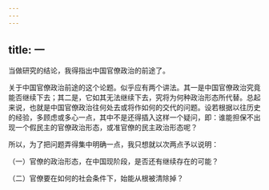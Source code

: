 ```yaml
---
---
---
```

title: 一
---



当做研究的结论，我得指出中国官僚政治的前途了。

关于中国官僚政治前途的这个论题。似乎应有两个讲法。其一是中国官僚政治究竟能否继续下去；其二是，它如其无法继续下去，究将为何种政治形态所代替。总起来说，也就是中国官僚政治往何处去或将作如何的交代的问题。设若根据以往历史的经验，多顾虑或多心一点，其中不是还得插入这样一个疑问，即：谁能担保不出现一个假民主的官僚政治形态，或准官僚的民主政治形态呢？

所以，为了把问题弄得集中明确一点，我只想就以次两点予以说明：

（一）官僚的政治形态，在中国现阶段，是否还有继续存在的可能？

（二）官僚要在如何的社会条件下，始能从根被清除掉？